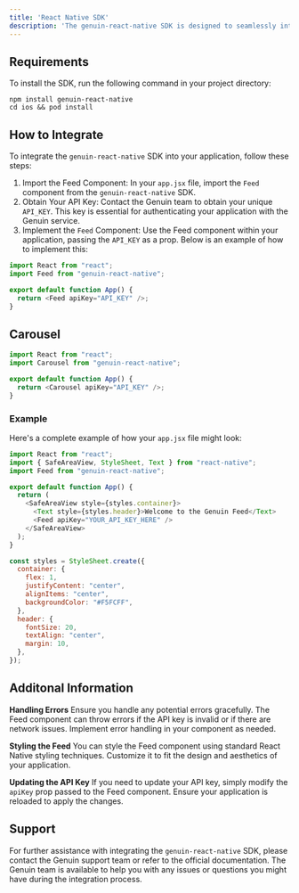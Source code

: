 ```yaml
---
title: 'React Native SDK'
description: 'The genuin-react-native SDK is designed to seamlessly integrate the features of the "Genuin" mobile application into your own React Native projects. Follow the instructions below to install and integrate the SDK into your application.'
---
```


## Requirements
To install the SDK, run the following command in your project directory:

```
npm install genuin-react-native
cd ios && pod install
```

## How to Integrate

To integrate the `genuin-react-native` SDK into your application, follow these steps:

1. Import the Feed Component: In your `app.jsx` file, import the `Feed` component from the `genuin-react-native` SDK.
2. Obtain Your API Key: Contact the Genuin team to obtain your unique `API_KEY`. This key is essential for authenticating your application with the Genuin service.
3. Implement the `Feed` Component: Use the Feed component within your application, passing the `API_KEY` as a prop. Below is an example of how to implement this:

<CodeGroup>

```javascript javascript 
import React from "react";
import Feed from "genuin-react-native";

export default function App() {
  return <Feed apiKey="API_KEY" />;
}
```

</CodeGroup>

## Carousel

```javascript javascript
import React from "react";
import Carousel from "genuin-react-native";

export default function App() {
  return <Carousel apiKey="API_KEY" />;
}
```

### Example

Here's a complete example of how your `app.jsx` file might look:

<CodeGroup>

```javascript javascript
import React from "react";
import { SafeAreaView, StyleSheet, Text } from "react-native";
import Feed from "genuin-react-native";

export default function App() {
  return (
    <SafeAreaView style={styles.container}>
      <Text style={styles.header}>Welcome to the Genuin Feed</Text>
      <Feed apiKey="YOUR_API_KEY_HERE" />
    </SafeAreaView>
  );
}

const styles = StyleSheet.create({
  container: {
    flex: 1,
    justifyContent: "center",
    alignItems: "center",
    backgroundColor: "#F5FCFF",
  },
  header: {
    fontSize: 20,
    textAlign: "center",
    margin: 10,
  },
});
```

</CodeGroup>

## Additonal Information
**Handling Errors**
Ensure you handle any potential errors gracefully. The Feed component can throw errors if the API key is invalid or if there are network issues. Implement error handling in your component as needed.

**Styling the Feed**
You can style the Feed component using standard React Native styling techniques. Customize it to fit the design and aesthetics of your application.

**Updating the API Key**
If you need to update your API key, simply modify the `apiKey` prop passed to the Feed component. Ensure your application is reloaded to apply the changes.

## Support
For further assistance with integrating the `genuin-react-native` SDK, please contact the Genuin support team or refer to the official documentation. The Genuin team is available to help you with any issues or questions you might have during the integration process.
